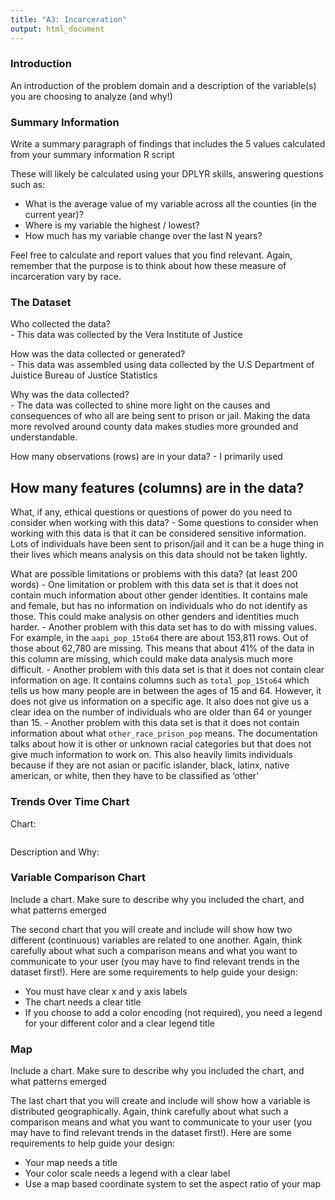 ```yaml
---
title: "A3: Incarceration"
output: html_document
---
```


### Introduction

An introduction of the problem domain and a description of the variable(s) you are choosing to analyze (and why!)

### Summary Information

Write a summary paragraph of findings that includes the 5 values calculated from your summary information R script

These will likely be calculated using your DPLYR skills, answering questions such as: 

- What is the average value of my variable across all the counties (in the current year)?
- Where is my variable the highest / lowest?
- How much has my variable change over the last N years?

Feel free to calculate and report values that you find relevant. Again, remember that the purpose is to think about how these measure of incarceration vary by race.

### The Dataset

Who collected the data?  
- This data was collected by the Vera Institute of Justice 

How was the data collected or generated?  
- This data was assembled using data collected by the U.S Department of Juistice Bureau of Justice Statistics

Why was the data collected?  
- The data was collected to shine more light on the causes and consequences of who all are being sent to prison or jail. Making the data more revolved around county data makes studies more grounded and understandable.

How many observations (rows) are in your data?
- I primarily used 

How many features (columns) are in the data?  
-

What, if any, ethical questions or questions of power do you need to consider when working with this data? - Some questions to consider when working with this data is that it can be considered sensitive information. Lots of individuals have been sent to prison/jail and it can be a huge thing in their lives which means analysis on this data should not be taken lightly.  

What are possible limitations or problems with this data?   (at least 200 words)
- One limitation or problem with this data set is that it does not contain much information about other gender identities. It contains male and female, but has no information on individuals who do not identify as those. This could make analysis on other genders and identities much harder. 
- Another problem with this data set has to do with missing values. For example, in the `aapi_pop_15to64` there are about 153,811 rows. Out of those about 62,780 are missing. This means that about 41% of the data in this column are missing, which could make data analysis much more difficult. 
- Another problem with this data set is that it does not contain clear information on age. It contains columns such as `total_pop_15to64` which tells us how many people are in between the ages of 15 and 64. However, it does not give us information on a specific age. It also does not give us a clear idea on the number of individuals who are older than 64 or younger than 15.
- Another problem with this data set is that it does not contain information about what `other_race_prison_pop` means. The documentation talks about how it is other or unknown racial categories but that does not give much information to work on. This also heavily limits individuals because if they are not asian or pacific islander, black, latinx, native american, or white, then they have to be classified as 'other'


### Trends Over Time Chart

Chart: 

```r
```

Description and Why: 

### Variable Comparison Chart

Include a chart. Make sure to describe why you included the chart, and what patterns emerged

The second chart that you will create and include will show how two different (continuous) variables are related to one another. Again, think carefully about what such a comparison means and what you want to communicate to your user (you may have to find relevant trends in the dataset first!). Here are some requirements to help guide your design:

- You must have clear x and y axis labels
- The chart needs a clear title 
- If you choose to add a color encoding (not required), you need a legend for your different color and a clear legend title

### Map

Include a chart. Make sure to describe why you included the chart, and what patterns emerged

The last chart that you will create and include will show how a variable is distributed geographically. Again, think carefully about what such a comparison means and what you want to communicate to your user (you may have to find relevant trends in the dataset first!). Here are some requirements to help guide your design:

- Your map needs a title
- Your color scale needs a legend with a clear label
- Use a map based coordinate system to set the aspect ratio of your map

